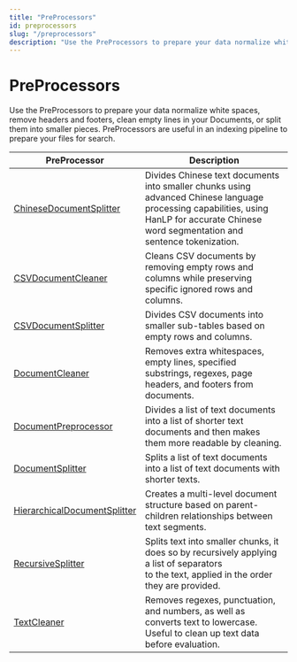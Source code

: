 ```yaml
---
title: "PreProcessors"
id: preprocessors
slug: "/preprocessors"
description: "Use the PreProcessors to prepare your data normalize white spaces, remove headers and footers, clean empty lines in your Documents, or split them into smaller pieces. PreProcessors are useful in an indexing pipeline to prepare your files for search."
---
```


# PreProcessors

Use the PreProcessors to prepare your data normalize white spaces, remove headers and footers, clean empty lines in your Documents, or split them into smaller pieces. PreProcessors are useful in an indexing pipeline to prepare your files for search.

| PreProcessor | Description |
| --- | --- |
| [ChineseDocumentSplitter](preprocessors/chinesedocumentsplitter.mdx) | Divides Chinese text documents into smaller chunks using advanced Chinese language processing capabilities, using HanLP for accurate Chinese word segmentation and sentence tokenization. |
| [CSVDocumentCleaner](preprocessors/csvdocumentcleaner.mdx) | Cleans CSV documents by removing empty rows and columns while preserving specific ignored rows and columns. |
| [CSVDocumentSplitter](preprocessors/csvdocumentsplitter.mdx) | Divides CSV documents into smaller sub-tables based on empty rows and columns. |
| [DocumentCleaner](preprocessors/documentcleaner.mdx) | Removes extra whitespaces, empty lines, specified substrings, regexes, page headers, and footers from documents. |
| [DocumentPreprocessor](preprocessors/documentpreprocessor.mdx) | Divides a list of text documents into a list of shorter text documents and then makes them more readable by cleaning. |
| [DocumentSplitter](preprocessors/documentsplitter.mdx) | Splits a list of text documents into a list of text documents with shorter texts. |
| [HierarchicalDocumentSplitter](preprocessors/hierarchicaldocumentsplitter.mdx) | Creates a multi-level document structure based on parent-children relationships between text segments. |
| [RecursiveSplitter](preprocessors/recursivesplitter.mdx) | Splits text into smaller chunks, it does so by recursively applying a list of separators  <br />to the text, applied in the order they are provided. |
| [TextCleaner](preprocessors/textcleaner.mdx) | Removes regexes, punctuation, and numbers, as well as converts text to lowercase. Useful to clean up text data before evaluation. |
